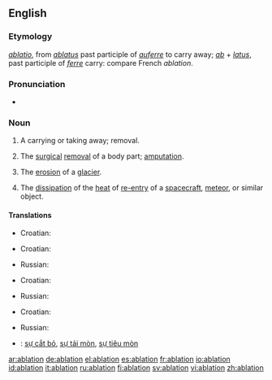 ==English==
===Etymology===
{{L.}} ''[[ablatio]]'', from ''[[ablatus]]'' past participle of ''[[auferre]]'' to carry away; ''[[ab]]'' + ''[[latus]]'', past participle of ''[[ferre]]'' carry: compare French ''ablation''.

===Pronunciation===
*{{rhymes|eɪʃǝn}}

===Noun===
{{wikipedia}}
{{en-noun}}
#A carrying or taking away; removal.
#{{medicine}} The [[surgical]] [[removal]] of a body part; [[amputation]].
#{{geology}} The [[erosion]] of a [[glacier]].
#{{physics}} The [[dissipation]] of the [[heat]] of [[re-entry]] of a [[spacecraft]], [[meteor]], or similar object.

====Translations====
{{trans-top|removal}}
*Croatian: {{t-|hr|ablacija|f}}
{{trans-mid}}
{{trans-bottom}}

{{trans-top|amputation}}
*Croatian: {{t-|hr|ablacija|f}}
{{trans-mid}}
*Russian: {{t+|ru|ампутация|f|sc=Cyrl}}
{{trans-bottom}}

{{trans-top|erosion of a glacier}}
*Croatian: {{t-|hr|ablacija|f}}
{{trans-mid}}
*Russian: {{t+|ru|абляция|f|sc=Cyrl}}
{{trans-bottom}}

{{trans-top|dissipation of the heat}}
*Croatian: {{t-|hr|ablacija|f}}
{{trans-mid}}
*Russian: {{t+|ru|абляция|f|sc=Cyrl}}
{{trans-bottom}}

{{checktrans-top}}
*{{ttbc|Vietnamese}}: [[sự cắt bỏ]], [[sự tải mòn]], [[sự tiêu mòn]]
{{trans-bottom}}

[[ar:ablation]]
[[de:ablation]]
[[el:ablation]]
[[es:ablation]]
[[fr:ablation]]
[[io:ablation]]
[[id:ablation]]
[[it:ablation]]
[[ru:ablation]]
[[fi:ablation]]
[[sv:ablation]]
[[vi:ablation]]
[[zh:ablation]]